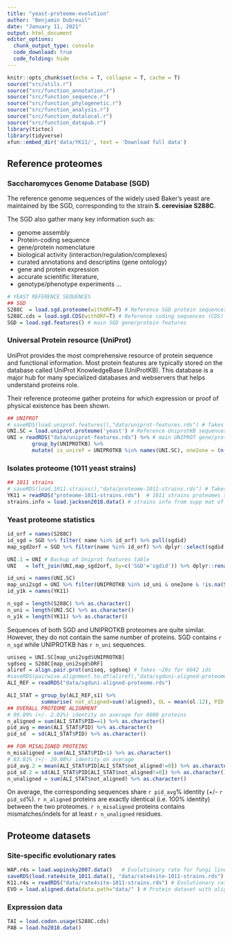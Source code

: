 ```yaml
---
title: "yeast-proteome-evolution"
author: "Benjamin Dubreuil"
date: "January 11, 2021"
output: html_document
editor_options: 
  chunk_output_type: console
  code_download: true
  code_folding: hide
---
```


```r
knitr::opts_chunk$set(echo = T, collapse = T, cache = T)
source("src/utils.r")
source("src/function_annotation.r")
source("src/function_sequence.r")
source("src/function_phylogenetic.r")
source("src/function_analysis.r")
source("src/function_datalocal.r")
source("src/function_datapub.r")
library(tictoc)
library(tidyverse)
xfun::embed_dir('data/YK11/', text = 'Download full data')
```


## Reference proteomes {.tabset .tabset-pills}

### Saccharomyces Genome Database (SGD)

The reference genome sequences of the widely used Baker's yeast are maintained by
tbe SGD, corresponding to the strain **S. cerevisiae S288C**.

The SGD also gather many key information such as:

- genome assembly
- Protein-coding sequence
- gene/protein nomenclature
- biological activity (interaction/regulation/complexes)
- curated annotations and descriptins (gene ontology)
- gene and protein expression
- accurate scientific literature,
- genotype/phenotype experiments
...

```r
# YEAST REFERENCE SEQUENCES
## SGD
S288C  = load.sgd.proteome(withORF=T) # Reference SGD protein sequences
S288C.cds = load.sgd.CDS(withORF=T) # Reference coding sequences (CDS)
SGD = load.sgd.features() # main SGD gene/protein features
```

### Universal Protein resource (UniProt) 

UniProt provides the most comprehensive resource of protein sequence and functional information.
Most protein features are typically stored on the database called UniProt KnowledgeBase (UniProtKB).
This database is a major hub for many specialized databases and webservers that helps understand proteins role.

Their reference proteome gather proteins for which expression or proof of physical existence has been shown.

```r
## UNIPROT
# saveRDS(load.uniprot.features(),"data/uniprot-features.rds") # Takes >250sec for ~6700 ids
UNI.SC = load.uniprot.proteome('yeast') # Reference UniprotKB sequences (Uniref)
UNI = readRDS("data/uniprot-features.rds") %>% # main UNIPROT gene/protein features
        group_by(UNIPROTKB) %>%
        mutate( is_uniref = UNIPROTKB %in% names(UNI.SC), one2one = (n()==1) ) 
```

### Isolates proteome (1011 yeast strains)
```r
## 1011 strains
# saveRDS(load.1011.strains(),"data/proteome-1011-strains.rds") # Takes >5mn for 6575 ids
YK11 = readRDS("proteome-1011-strains.rds")  # 1011 strains proteomes sequences
strains.info = load.jackson2018.data() # strains info from supp mat of Science paper
```

### Yeast proteome statistics

```r
id_orf = names(S288C)
id_sgd = SGD %>% filter( name %in% id_orf) %>% pull(sgdid)
map_sgd2orf = SGD %>% filter(name %in% id_orf) %>% dplyr::select(sgdid,name) 

UNI.1 = UNI # Backup of Uniprot features table
UNI   = left_join(UNI,map_sgd2orf, by=c('SGD'='sgdid')) %>% dplyr::rename(ORF=name)

id_uni = names(UNI.SC)
map_uni2sgd = UNI %>% filter(UNIPROTKB %in% id_uni & one2one & !is.na(SGD)) %>% dplyr::select(UNIPROTKB,SGD,ORF) 
id_y1k = names(YK11)

n_sgd = length(S288C) %>% as.character()
n_uni = length(UNI.SC) %>% as.character()
n_y1k = length(YK11) %>% as.character()
```

Sequences of both SGD and UNIPROTKB proteomes are quite similar.
However, they do not contain the same number of proteins.
SGD contains `r n_sgd` while UNIPROTKB has `r n_uni` sequences.

```r
uniseq = UNI.SC[map_uni2sgd$UNIPROTKB]
sgdseq = S288C[map_uni2sgd$ORF]
aliref = align.pair.prot(uniseq, sgdseq) # Takes ~20s for 6042 ids
#saveRDS(pairwise.alignment.to.df(aliref),"data/sgduni-aligned-proteome.rds") # Takes ~8mn for 6042 ids
ALI_REF = readRDS("data/sgduni-aligned-proteome.rds")

ALI_STAT = group_by(ALI_REF,s1) %>%
           summarise( not_aligned=sum(!aligned), OL = mean(ol.12), PID = mean(pid.long) )
## OVERALL PROTEOME ALIGNMENT
# 99.89% (+/- 2.02%) identity on average for 6000 proteins
n_aligned = sum(ALI_STAT$PID==1) %>% as.character()
pid_avg = mean(ALI_STAT$PID) %>% as.character()
pid_sd  = sd(ALI_STAT$PID) %>% as.character()

## FOR MISALIGNED PROTEINS
n_misaligned = sum(ALI_STAT$PID<1) %>% as.character()
# 83.81% (+/- 20.08%) identity on average
pid_avg.2 = mean(ALI_STAT$PID[ALI_STAT$not_aligned!=0]) %>% as.character()
pid_sd.2 = sd(ALI_STAT$PID[ALI_STAT$not_aligned!=0]) %>% as.character()
n_unaligned = sum(ALI_STAT$not_aligned) %>% as.character()
```

On average, the corresponding sequences share `r pid_avg`% identity (+/- `r pid_sd`%).
`r n_aligned` proteins are exactly identical (i.e. 100% identity) between the two proteomes.
`r n_misaligned` proteins contains mismatches/indels for at least `r n_unaligned` residues.

## Proteome datasets {.tabset .tabset-pills}

### Site-specific evolutionary rates

```r
WAP.r4s = load.wapinsky2007.data()   # Evolutionary rate for fungi lineage (~20s to load)
saveRDS(load.rate4site_1011.data(), "data/rate4site-1011-strains.rds")
K11.r4s = readRDS("data/rate4site-1011-strains.rds") # Evolutionary rate for 1011 strains (~3mn to load)
EVO = load.aligned.data(data.path="data/" ) # Protein dataset with aligned evolutionary rate
```

### Expression data

```r
TAI = load.codon.usage(S288C.cds)
PAB = load.ho2018.data()
```

